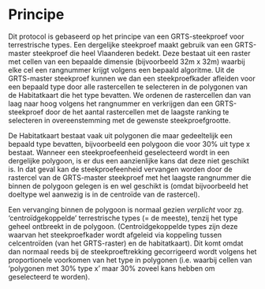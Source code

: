 # Principe

<!--
Korte omschrijving van de principes waarop het veldprotocol gebaseerd is. Bv principe achter het nemen van mengmonsters, principe achter visueel inschatten van de bedekking van een plant, …
-->

Dit protocol is gebaseerd op het principe van een GRTS-steekproef voor terrestrische types. Een dergelijke steekproef maakt gebruik van een GRTS-master steekproef die heel Vlaanderen bedekt. Deze bestaat uit een raster met cellen van een bepaalde dimensie (bijvoorbeeld 32m x 32m) waarbij elke cel een rangnummer krijgt volgens een bepaald algoritme. Uit de GRTS-master steekproef kunnen we dan een steekproefkader afleiden voor een bepaald type door alle rastercellen te selecteren in de polygonen van de Habitatkaart die het type bevatten. We ordenen de rastercellen dan van laag naar hoog volgens het rangnummer en verkrijgen dan een GRTS-steekproef door de het aantal rastercellen met de laagste ranking te selecteren in overeenstemming met de gewenste steekproefgrootte.

De Habitatkaart bestaat vaak uit polygonen die maar gedeeltelijk een bepaald type bevatten, bijvoorbeeld een polygoon die voor 30% uit type x bestaat. Wanneer een steekproefeenheid geselecteerd wordt in een dergelijke polygoon, is er dus een aanzienlijke kans dat deze niet geschikt is. In dat geval kan de steekproefeenheid vervangen worden door de rastercel van de GRTS-master steekproef met het laagste rangnummer die binnen de polygoon gelegen is en wel geschikt is (omdat bijvoorbeeld het doeltype wel aanwezig is in de centroïde van de rastercel).          

Een vervanging binnen de polygoon is normaal gezien _verplicht_ voor zg. 'centroïdgekoppelde' terrestrische types (= de meeste), tenzij het type geheel ontbreekt in de polygoon.
(Centroïdgekoppelde types zijn deze waarvan het steekproefkader wordt afgeleid via koppeling tussen celcentroïden (van het GRTS-raster) en de habitatkaart).
Dit komt omdat dan normaal reeds bij de steekproeftrekking gecorrigeerd wordt volgens het proportionele voorkomen van het type in polygonen (i.e. waarbij cellen van 'polygonen met 30% type x' maar 30% zoveel kans hebben om geselecteerd te worden).
